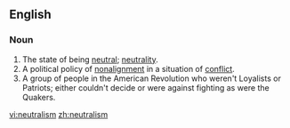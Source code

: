 ==English==

===Noun===
{{en-noun|-}}

# The state of being [[neutral]]; [[neutrality]].
# A political policy of [[nonalignment]] in a situation of [[conflict]].
# A group of people in the American Revolution who weren't Loyalists or Patriots; either couldn't decide or were against fighting as were the Quakers.

[[vi:neutralism]]
[[zh:neutralism]]